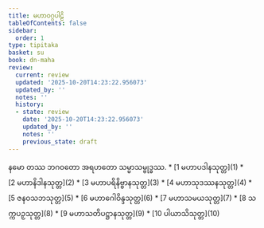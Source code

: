 ```yaml
---
title: မဟာဝဂ္ဂပါဠိ
tableOfContents: false
sidebar:
  order: 1
type: tipitaka
basket: su
book: dn-maha
review:
  current: review
  updated: '2025-10-20T14:23:22.956073'
  updated_by: ''
  notes: ''
  history:
  - state: review
    date: '2025-10-20T14:23:22.956073'
    updated_by: ''
    notes: ''
    previous_state: draft
---
```


<Paragraph number="1" type="center" book="dn-maha">
နမော တဿ ဘဂဝတော အရဟတော သမ္မာသမ္ဗုဒ္ဓဿ.

<ReviewStatus review={frontmatter.review} showDetails={true} />

<HypothesisAnnotation frontmatter={frontmatter} />


</Paragraph>

<TableOfContents book="dn-maha">
* [1 မဟာပဒါနသုတ္တ](1)
* [2 မဟာနိဒါနသုတ္တ](2)
* [3 မဟာပရိနိဗ္ဗာနသုတ္တ](3)
* [4 မဟာသုဒဿနသုတ္တ](4)
* [5 ဇနဝသဘသုတ္တ](5)
* [6 မဟာဂေါဝိန္ဒသုတ္တ](6)
* [7 မဟာသမယသုတ္တ](7)
* [8 သက္ကပဉှသုတ္တ](8)
* [9 မဟာသတိပဋ္ဌာနသုတ္တ](9)
* [10 ပါယာသိသုတ္တ](10)
</TableOfContents>